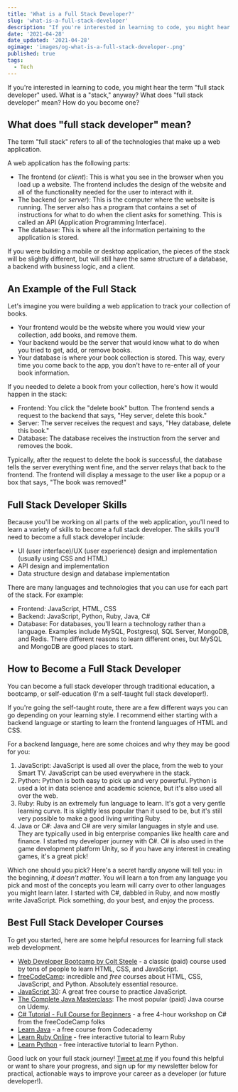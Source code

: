 ```yaml
---
title: 'What is a Full Stack Developer?'
slug: 'what-is-a-full-stack-developer'
description: "If you're interested in learning to code, you might hear the term 'full stack developer' used. What does 'full stack developer' mean? How do you become one?"
date: '2021-04-28'
date_updated: '2021-04-28'
ogimage: 'images/og-what-is-a-full-stack-developer-.png'
published: true
tags:
  - Tech
---
```


If you're interested in learning to code, you might hear the term "full stack developer" used. What is a "stack," anyway? What does "full stack developer" mean? How do you become one?

## What does "full stack developer" mean?

The term "full stack" refers to all of the technologies that make up a web application.

A web application has the following parts:

- The frontend (or _client_): This is what you see in the browser when you load up a website. The frontend includes the design of the website and all of the functionality needed for the user to interact with it.
- The backend (or _server_): This is the computer where the website is running. The server also has a program that contains a set of instructions for what to do when the client asks for something. This is called an API (Application Programming Interface).
- The database: This is where all the information pertaining to the application is stored.

If you were building a mobile or desktop application, the pieces of the stack will be slightly different, but will still have the same structure of a database, a backend with business logic, and a client.

## An Example of the Full Stack

Let's imagine you were building a web application to track your collection of books.

- Your frontend would be the website where you would view your collection, add books, and remove them.
- Your backend would be the server that would know what to do when you tried to get, add, or remove books.
- Your database is where your book collection is stored. This way, every time you come back to the app, you don't have to re-enter all of your book information.

If you needed to delete a book from your collection, here's how it would happen in the stack:

- Frontend: You click the "delete book" button. The frontend sends a request to the backend that says, "Hey server, delete this book."
- Server: The server receives the request and says, "Hey database, delete this book."
- Database: The database receives the instruction from the server and removes the book.

Typically, after the request to delete the book is successful, the database tells the server everything went fine, and the server relays that back to the frontend. The frontend will display a message to the user like a popup or a box that says, "The book was removed!"

## Full Stack Developer Skills

Because you'll be working on all parts of the web application, you'll need to learn a variety of skills to become a full stack developer. The skills you'll need to become a full stack developer include:

- UI (user interface)/UX (user experience) design and implementation (usually using CSS and HTML)
- API design and implementation
- Data structure design and database implementation

There are many languages and technologies that you can use for each part of the stack. For example:

- Frontend: JavaScript, HTML, CSS
- Backend: JavaScript, Python, Ruby, Java, C#
- Database: For databases, you'll learn a technology rather than a language. Examples include MySQL, Postgresql, SQL Server, MongoDB, and Redis. There different reasons to learn different ones, but MySQL and MongoDB are good places to start.

## How to Become a Full Stack Developer

You can become a full stack developer through traditional education, a bootcamp, or self-education (I'm a self-taught full stack developer!).

If you're going the self-taught route, there are a few different ways you can go depending on your learning style. I recommend either starting with a backend language or starting to learn the frontend languages of HTML and CSS.

For a backend language, here are some choices and why they may be good for you:

1. JavaScript: JavaScript is used all over the place, from the web to your Smart TV. JavaScript can be used everywhere in the stack.
2. Python: Python is both easy to pick up and very powerful. Python is used a lot in data science and academic science, but it's also used all over the web.
3. Ruby: Ruby is an extremely fun language to learn. It's got a very gentle learning curve. It is slightly less popular than it used to be, but it's still very possible to make a good living writing Ruby.
4. Java or C#: Java and C# are very similar languages in style and use. They are typically used in big enterprise companies like health care and finance. I started my developer journey with C#. C# is also used in the game development platform Unity, so if you have any interest in creating games, it's a great pick!

Which one should you pick? Here's a secret hardly anyone will tell you: in the beginning, _it doesn't matter_. You will learn a ton from any language you pick and most of the concepts you learn will carry over to other languages you might learn later. I started with C#, dabbled in Ruby, and now mostly write JavaScript. Pick something, do your best, and enjoy the process.

## Best Full Stack Developer Courses

To get you started, here are some helpful resources for learning full stack web development.

- [Web Developer Bootcamp by Colt Steele](https://www.udemy.com/course/the-web-developer-bootcamp/) - a classic (paid) course used by tons of people to learn HTML, CSS, and JavaScript.
- [freeCodeCamp](https://www.freecodecamp.org/): incredible and _free_ courses about HTML, CSS, JavaScript, and Python. Absolutely essential resource.
- [JavaScript 30](https://javascript30.com/): A great free course to practice JavaScript.
- [The Complete Java Masterclass](https://www.udemy.com/course/java-the-complete-java-developer-course): The most popular (paid) Java course on Udemy.
- [C# Tutorial - Full Course for Beginners](https://www.youtube.com/watch?v=GhQdlIFylQ8) - a free 4-hour workshop on C# from the freeCodeCamp folks
- [Learn Java](https://www.codecademy.com/learn/learn-java) - a free course from Codecademy
- [Learn Ruby Online](https://www.learnrubyonline.org/) - free interactive tutorial to learn Ruby
- [Learn Python](https://www.learnpython.org/) - free interactive tutorial to learn Python.

Good luck on your full stack journey! [Tweet at me](https://twitter.com/samjulien) if you found this helpful or want to share your progress, and sign up for my newsletter below for practical, actionable ways to improve your career as a developer (or future developer!).
